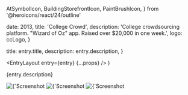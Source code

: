   AtSymbolIcon,
  BuildingStorefrontIcon,
  PaintBrushIcon,
} from '@heroicons/react/24/outline'



  date: 2013,
  title: 'College Crowd',
  description:
    'College crowdsourcing platform. "Wizard of Oz" app. Raised over $20,000 in one week.',
  logo: ccLogo,
}

  title: entry.title,
  description: entry.description,
}

  <EntryLayout
    entry={entry}
    {...props}
  />
)

{entry.description}

<div className="not-prose">
  <ProjectBullet
    icon={AtSymbolIcon}
    text="Ryan & Carlos"
    href="https://www.ryanandcarlos.com/"
  />
  <ProjectBullet
    icon={BuildingStorefrontIcon}
    text="Startup Consulting"
  />
  <ProjectBullet
    icon={PaintBrushIcon}
    text="UI/UX Development"
  />
</div>

<ImagesWithDetails>
  <Image
    src={ccProjectIndex}
    alt={`Screenshot from ${entry.title}: the project index page`}
  />
  <Image
    src={ccProjectPage}
    alt={`Screenshot from ${entry.title}: the project page`}
  />
  <Image
    src={ccPledgeForm}
    alt={`Screenshot from ${entry.title}: the project pledge form`}
  />
</ImagesWithDetails>
